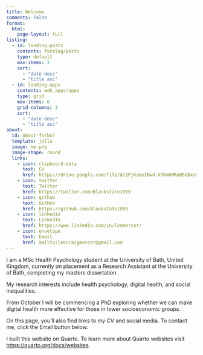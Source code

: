 ```yaml
---
title: Welcome.
comments: False
format:
  html:
    page-layout: full
listing:
  - id: landing-posts
    contents: forblog/posts
    type: default
    max-items: 3
    sort: 
      - "date desc"
      - "title asc"
  - id: landing-apps
    contents: web_apps/apps
    type: grid
    max-items: 6
    grid-columns: 3
    sort: 
      - "date desc"
      - "title asc"
about:
  id: about-forbo7
  template: jolla
  image: me.png
  image-shape: round
  links:
    - icon: clipboard-data
      text: CV
      href: https://drive.google.com/file/d/1PjKamxINwd-X7Km0MRuHSUDxvVDoUarV/view?usp=sharing
    - icon: twitter
      text: Twitter
      href: https://twitter.com/Blankstate1999
    - icon: github
      text: GitHub
      href: https://github.com/Blankstate1999
    - icon: linkedin
      text: LinkedIn
      href: https://www.linkedin.com/in/leemercer/
    - icon: envelope
      text: Email
      href: mailto:leecraigmercer@gmail.com
---
```


I am a MSc Health Psychology student at the University of Bath, United Kingdom, currently on placement as a Research Assistant at the University of Bath, completing my masters dissertation.

My research interests include health psychology, digital health, and social inequalities.

From October I will be commencing a PhD exploring whether we can make digital health more effective for those in lower socioeconomic groups.

On this page, you'll also find links to my CV and social media. To contact me, click the Email button below.

I built this website on Quarto. To learn more about Quarto websites visit <https://quarto.org/docs/websites>.
